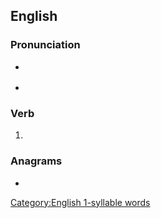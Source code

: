 ==English==

===Pronunciation===
* {{a|GenAm}} {{IPA|/kɔzd/|[kʰɒzd]|[kʰɑ̟zd]|lang=en}} {{qualifier|In accents with the cot-caught merger}}
* {{audio|En-us-caused.ogg|Audio (US)|lang=en}}
<!-- 1 syllable words !-->

===Verb===
{{head|en|verb form}}

# {{en-past of|cause}}

===Anagrams===
* {{anagrams|en|sauced}}

[[Category:English 1-syllable words]]